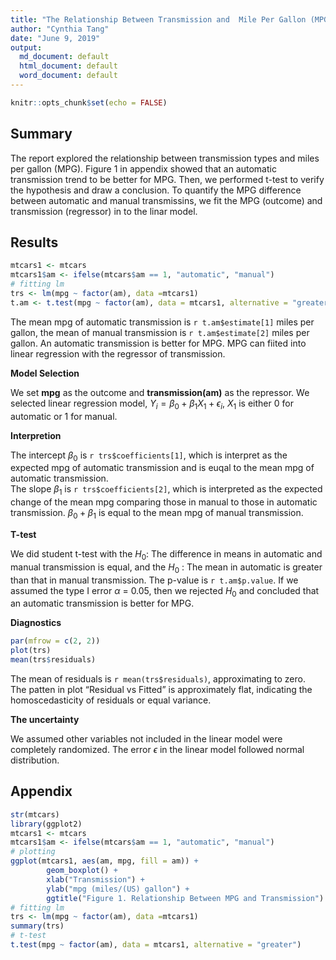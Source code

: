 ```yaml
---
title: "The Relationship Between Transmission and  Mile Per Gallon (MPG)"
author: "Cynthia Tang"
date: "June 9, 2019"
output:
  md_document: default
  html_document: default
  word_document: default
---
```


```r
knitr::opts_chunk$set(echo = FALSE)
```

## Summary  
The report explored the relationship between transmission types and miles per gallon (MPG). Figure 1 in appendix showed that an automatic transmission trend to be better for MPG. Then, we performed t-test to verify the hypothesis and draw a conclusion. To quantify the MPG difference between automatic and manual transmissins, we fit the MPG (outcome) and transmission (regressor) in to the linar model.

## Results
```r
mtcars1 <- mtcars
mtcars1$am <- ifelse(mtcars$am == 1, "automatic", "manual")
# fitting lm
trs <- lm(mpg ~ factor(am), data =mtcars1)
t.am <- t.test(mpg ~ factor(am), data = mtcars1, alternative = "greater", var.equal = TRUE)
```

The mean mpg of automatic transmission is `r t.am$estimate[1]` miles per gallon, the mean of manual transmission is `r t.am$estimate[2]` miles per gallon. An automatic transmission is better for MPG. MPG can fiited into linear regression with the regressor of transmission.  
  
__Model Selection__  
  
We set __mpg__ as the outcome and __transmission(am)__ as the repressor. We selected linear regression model, $Y_i = \beta_0 + \beta_1 X_1 + \epsilon_i$, $X_1$ is either 0 for automatic or 1 for manual.   
  
__Interpretion__   
  
The intercept $\beta_0$ is `r trs$coefficients[1]`, which is interpret as the expected mpg of automatic transmission and is euqal to the mean mpg of automatic transmission.  
The slope $\beta_1$ is `r trs$coefficients[2]`, which is interpreted as the expected change of the mean mpg comparing those in manual to those in automatic transmission. $\beta_0 + \beta_1$ is equal to the mean mpg of manual transmission.   
  
__T-test__  
  
We did student t-test with the $H_0$: The difference in means in automatic and manual transmission is equal, and the $H_0$ : The mean in automatic is greater than that in manual transmission. The p-value is `r t.am$p.value`. If we assumed the type I error $\alpha$ = 0.05, then we rejected $H_0$ and concluded that an automatic transmission is better for MPG.  
  
__Diagnostics__  
  
```r
par(mfrow = c(2, 2))
plot(trs)
mean(trs$residuals)
```
The mean of residuals is `r mean(trs$residuals)`, approximating to zero.   
The patten in plot "Residual vs Fitted" is approximately flat, indicating the homoscedasticity of residuals or equal variance.   
  
__The uncertainty__   
  
We assumed other variables not included in the linear model were completely randomized. The error $\epsilon$ in the linear model followed normal distribution.


## Appendix
  
```r
str(mtcars)
library(ggplot2)
mtcars1 <- mtcars
mtcars1$am <- ifelse(mtcars$am == 1, "automatic", "manual")
# plotting
ggplot(mtcars1, aes(am, mpg, fill = am)) +
        geom_boxplot() +
        xlab("Transmission") +
        ylab("mpg (miles/(US) gallon") +
        ggtitle("Figure 1. Relationship Between MPG and Transmission")
# fitting lm
trs <- lm(mpg ~ factor(am), data =mtcars1)
summary(trs)
# t-test
t.test(mpg ~ factor(am), data = mtcars1, alternative = "greater")
```


